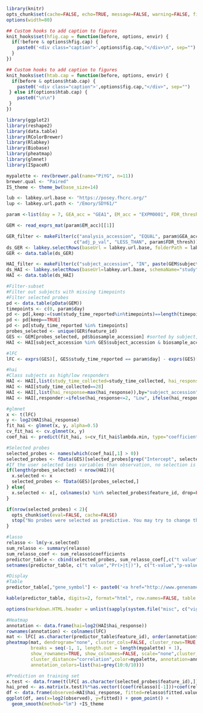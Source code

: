 
```r
library(knitr)
opts_chunk$set(cache=FALSE, echo=TRUE, message=FALSE, warning=FALSE, fig.width=8, fig.height=4, dpi=100, fig.align="center")
options(width=80)

## Custom hooks to add caption to figures
knit_hooks$set(hfig.cap = function(before, options, envir) {
  if(!before & options$hfig.cap) {
    paste0('<div class="caption">',options$fig.cap,"</div>\n", sep="")
  }
})

## Custom hooks to add caption to figures
knit_hooks$set(htab.cap = function(before, options, envir) {
  if(before & options$htab.cap) {
    paste0('<div class="caption">',options$fig.cap,"</div>", sep="")
 } else if(options$htab.cap) {
    paste0("\n\n")
 }
})
```

```r
library(ggplot2)
library(reshape2)
library(data.table)
library(RColorBrewer)
library(Rlabkey)
library(Biobase)
library(pheatmap)
library(glmnet)
library(ISpaceR)
```
```r
mypalette <- rev(brewer.pal(name="PiYG", n=11))
brewer.qual <- "Paired"
IS_theme <- theme_bw(base_size=14)
```


```r
lub <- labkey.url.base <- "https://posey.fhcrc.org/"
lup <- labkey.url.path <- "/Emory/SDY61/"

param <-list(day = 7, GEA_acc = "GEA1", EM_acc = "EXPM0001", FDR_thresh = 0.02, FC_thresh = 0)
```

```r

GEM <- read_exprs_mat(param$EM_acc)[[1]]

GER_filter <- makeFilter(c("analysis_accession", "EQUAL", param$GEA_acc),
                         c("adj_p_val", "LESS_THAN", param$FDR_thresh))
ds_GER <- labkey.selectRows(baseUrl = labkey.url.base, folderPath = labkey.url.path, schemaName = "lists", queryName = "gene_expression_analysis_result_wide", colNameOpt="rname", colFilter=GER_filter)
GER <- data.table(ds_GER)

HAI_filter <- makeFilter(c("subject_accession", "IN", paste(GEM$subject_accession, collapse=";")))
ds_HAI <- labkey.selectRows(baseUrl=labkey.url.base, schemaName="study", folderPath=labkey.url.path, queryName ="hai", colNameOpt="rname", colFilter=HAI_filter)
HAI <- data.table(ds_HAI)
```

```r
#Filter-subset
#Filter out subjects with missing timepoints
#Filter selected probes
pd <- data.table(pData(GEM))
timepoints <- c(0, param$day)
pd <- pd[,keep:=(sum(study_time_reported%in%timepoints)==length(timepoints)), by="biosample_accession_name,subject_accession"]
pd <- pd[keep==TRUE]
pd <- pd[study_time_reported %in% timepoints]
probes_selected <- unique(GER$feature_id)
GES <- GEM[probes_selected, pd$biosample_accession] #sorted by subject, time
HAI <- HAI[subject_accession %in% GES$subject_accession & biosample_accession_name %in% GES$biosample_accession_name]
```

```r
#lFC
lFC <- exprs(GES)[, GES$study_time_reported == param$day] - exprs(GES)[, GES$study_time_reported == 0]
```

```r
#hai
#Class subjects as high/low responders
HAI <- HAI[,list(study_time_collected=study_time_collected, hai_response=value_reported/value_reported[study_time_collected==0]),by="virus_strain,biosample_accession_name,subject_accession"]
HAI <- HAI[study_time_collected==28]
HAI <- HAI[,list(hai_response=max(hai_response)),by="subject_accession"]
HAI <- HAI[,responder:=ifelse(hai_response<=2, "Low", ifelse(hai_response>=4, "High", "Medium"))]
```

```r
#glmnet
x <- t(lFC)
y <- log2(HAI$hai_response)
fit_hai <- glmnet(x, y, alpha=0.5)
cv_fit_hai <- cv.glmnet(x, y)
coef_hai <- predict(fit_hai, s=cv_fit_hai$lambda.min, type="coefficients")
```

```r
#Selected probes
selected_probes <- names(which(coef_hai[,1] > 0))
selected_probes <- fData(GES)[selected_probes[grep("Intercept", selected_probes, invert=TRUE)],]
#If the user selected less variables than observation, no selection is done
if(length(probes_selected) < nrow(HAI)){
  x.selected <- x
  selected_probes <- fData(GES)[probes_selected,]
} else{
  x.selected <- x[, colnames(x) %in% selected_probes$feature_id, drop=FALSE]
}

if(nrow(selected_probes) < 2){
  opts_chunk$set(eval=FALSE, cache=FALSE)
  stop("No probes were selected as predictive. You may try to change the filtering criteria.")
}
```

```r
#lasso
relasso <- lm(y~x.selected)
sum_relasso <- summary(relasso)
sum_relasso_coef <- sum_relasso$coefficients
predictor_table <- cbind(selected_probes, sum_relasso_coef[,c("t value","Pr(>|t|)")][-1,])
setnames(predictor_table, c("t value","Pr(>|t|)"), c("t-value","p-value"))
```

```r
#Display
#Table
predictor_table[,"gene_symbol"] <- paste0('<a href="http://www.genenames.org/cgi-bin/quick_search.pl?.cgifields=type&type=equal&num=50&search=', gsub(";","+",predictor_table[,"gene_symbol"]),'&submit=Submit" target="_blank">', predictor_table[,"gene_symbol"], '</a>')
```

```r
kable(predictor_table, digits=2, format="html", row.names=FALSE, table.attr="id=\"res_table\"")
```
<script type="text/javascript" charset="utf-8">
    $(document).ready(function() {
        $('#res_table').dataTable();
    } );
</script>

```r
options(markdown.HTML.header = unlist(sapply(system.file("misc", c("vignette.css", "datatables.txt"), package = "knitr"), readLines)))
```
```r
#Heatmap
annotation <- data.frame(hai=log2(HAI$hai_response))
rownames(annotation) <- colnames(lFC)
mat <- lFC[ as.character(predictor_table$feature_id), order(annotation$hai)]
pheatmap(mat, dendrogram="none", cluster_cols=FALSE, cluster_rows=TRUE, 
         breaks = seq(-1, 1, length.out = length(mypalette) + 1), 
         show_rownames=TRUE, show_colnames=FALSE, scale="none",cluster_method="ward",
         cluster_distance="correlation",color=mypalette, annotation=annotation, 
         annotation_colors=list(hai=grey(10:0/10)))
```

```r
#Prediction on training set
x.test <- data.frame(t(lFC[ as.character(selected_probes$feature_id),]), check.names=FALSE)
hai_pred <- as.matrix(x.test)%*%as.vector((coef(relasso)[-1]))+coef(relasso)[1]
df <- data.frame(observed=HAI$hai_response, fitted=relasso$fitted.values)
ggplot(df, aes(x=log2(observed), y=fitted)) + geom_point() + 
  geom_smooth(method="lm") +IS_theme
```